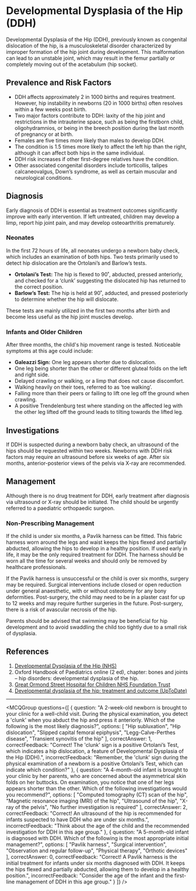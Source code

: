 
# Developmental Dysplasia of the Hip (DDH)

Developmental Dysplasia of the Hip (DDH), previously known as congenital dislocation of the hip, is a musculoskeletal disorder characterized by improper formation of the hip joint during development. This malformation can lead to an unstable joint, which may result in the femur partially or completely moving out of the acetabulum (hip socket). 

## Prevalence and Risk Factors

- DDH affects approximately 2 in 1000 births and requires treatment. However, hip instability in newborns (20 in 1000 births) often resolves within a few weeks post birth.
- Two major factors contribute to DDH: laxity of the hip joint and restrictions in the intrauterine space, such as being the firstborn child, oligohydramnios, or being in the breech position during the last month of pregnancy or at birth.
- Females are five times more likely than males to develop DDH.
- The condition is 1.5 times more likely to affect the left hip than the right, although it can affect both hips in the same individual.
- DDH risk increases if other first-degree relatives have the condition.
- Other associated congenital disorders include torticollis, talipes calcaneovalgus, Down’s syndrome, as well as certain muscular and neurological conditions.

## Diagnosis

Early diagnosis of DDH is essential as treatment outcomes significantly improve with early intervention. If left untreated, children may develop a limp, report hip joint pain, and may develop osteoarthritis prematurely.

### Neonates

In the first 72 hours of life, all neonates undergo a newborn baby check, which includes an examination of both hips. Two tests primarily used to detect hip dislocation are the Ortolani’s and Barlow’s tests. 

- **Ortolani’s Test:** The hip is flexed to 90˚, abducted, pressed anteriorly, and checked for a ‘clunk’ suggesting the dislocated hip has returned to the correct position.
- **Barlow’s Test:** The hip is held at 90˚, adducted, and pressed posteriorly to determine whether the hip will dislocate.

These tests are mainly utilized in the first two months after birth and become less useful as the hip joint muscles develop.

### Infants and Older Children

After three months, the child's hip movement range is tested. Noticeable symptoms at this age could include:

- **Galeazzi Sign:** One leg appears shorter due to dislocation.
- One leg being shorter than the other or different gluteal folds on the left and right side.
- Delayed crawling or walking, or a limp that does not cause discomfort.
- Walking heavily on their toes, referred to as ‘toe walking’.
- Falling more than their peers or failing to lift one leg off the ground when crawling.
- A positive Trendelenburg test where standing on the affected leg with the other leg lifted off the ground leads to tilting towards the lifted leg.

## Investigations

If DDH is suspected during a newborn baby check, an ultrasound of the hips should be requested within two weeks. Newborns with DDH risk factors may require an ultrasound before six weeks of age. After six months, anterior-posterior views of the pelvis via X-ray are recommended.

## Management

Although there is no drug treatment for DDH, early treatment after diagnosis via ultrasound or X-ray should be initiated. The child should be urgently referred to a paediatric orthopaedic surgeon.

### Non-Prescribing Management

If the child is under six months, a Pavlik harness can be fitted. This fabric harness worn around the legs and waist keeps the hips flexed and partially abducted, allowing the hips to develop in a healthy position. If used early in life, it may be the only required treatment for DDH. The harness should be worn all the time for several weeks and should only be removed by healthcare professionals.

If the Pavlik harness is unsuccessful or the child is over six months, surgery may be required. Surgical interventions include closed or open reduction under general anaesthetic, with or without osteotomy for any bony deformities. Post-surgery, the child may need to be in a plaster cast for up to 12 weeks and may require further surgeries in the future. Post-surgery, there is a risk of avascular necrosis of the hip.

Parents should be advised that swimming may be beneficial for hip development and to avoid swaddling the child too tightly due to a small risk of dysplasia.

## References

1. [Developmental Dysplasia of the Hip (NHS)](https://www.nhs.uk/conditions/developmental-dysplasia-of-the-hip/)
2. Oxford Handbook of Paediatrics online (2 ed), chapter: bones and joints – hip disorders: developmental dysplasia of the hip.
3. [Great Ormond Street Hospital for Children NHS Foundation Trust](https://www.gosh.nhs.uk/paediatric-orthopaedic-surgery)
4. [Developmental dysplasia of the hip: treatment and outcome (UpToDate)](https://www.uptodate.com/contents/developmental-dysplasia-of-the-hip-treatment-and-outcome?search=congenital%20dislocation%20of%20the%20hip&topicRef=6288&source=see_link#H14)

---

<MCQGroup questions={[
  {
    question: "A 2-week-old newborn is brought to your clinic for a well-child visit. During the physical examination, you detect a 'clunk' when you abduct the hip and press it anteriorly. Which of the following is the most likely diagnosis?",
    options: [
      "Hip subluxation",
      "Hip dislocation",
      "Slipped capital femoral epiphysis",
      "Legg-Calve-Perthes disease",
      "Transient synovitis of the hip"
    ],
    correctAnswer: 1,
    correctFeedback: "Correct! The 'clunk' sign is a positive Ortolani’s Test, which indicates a hip dislocation, a feature of Developmental Dysplasia of the Hip (DDH).",
    incorrectFeedback: "Remember, the 'clunk' sign during the physical examination of a newborn is a positive Ortolani’s Test, which can indicate which condition?"
  },
  {
    question: "A 4-month-old infant is brought to your clinic by her parents, who are concerned about the asymmetrical skin folds on her buttocks. On examination, you notice that one of her legs appears shorter than the other. Which of the following investigations would you recommend?",
    options: [
      "Computed tomography (CT) scan of the hip",
      "Magnetic resonance imaging (MRI) of the hip",
      "Ultrasound of the hip",
      "X-ray of the pelvis",
      "No further investigation is required"
    ],
    correctAnswer: 2,
    correctFeedback: "Correct! An ultrasound of the hip is recommended for infants suspected to have DDH who are under six months.",
    incorrectFeedback: "Think about the age of the child and the recommended investigation for DDH in this age group."
  },
  {
    question: "A 5-month-old infant is diagnosed with DDH. Which of the following is the most appropriate initial management?",
    options: [
      "Pavlik harness",
      "Surgical intervention",
      "Observation and regular follow-up",
      "Physical therapy",
      "Orthotic devices"
    ],
    correctAnswer: 0,
    correctFeedback: "Correct! A Pavlik harness is the initial treatment for infants under six months diagnosed with DDH. It keeps the hips flexed and partially abducted, allowing them to develop in a healthy position.",
    incorrectFeedback: "Consider the age of the infant and the first-line management of DDH in this age group."
  }
]} />